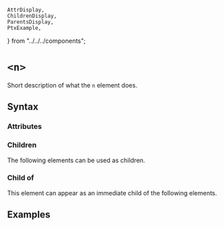     AttrDisplay,
    ChildrenDisplay,
    ParentsDisplay,
    PtxExample,
} from "../../../components";

# `<n>`

Short description of what the `n` element does.

## Syntax

### Attributes

<AttrDisplay name="n" />

### Children

The following elements can be used as children.

<ChildrenDisplay name="n" />

### Child of

This element can appear as an immediate child of the following elements.

<ParentsDisplay name="n" />

## Examples

    